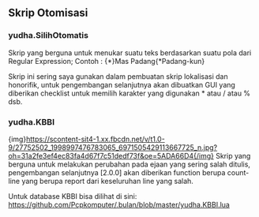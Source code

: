 == Skrip Otomisasi ==

=== yudha.SilihOtomatis ===

Skrip yang berguna untuk menukar suatu teks berdasarkan suatu pola dari Regular Expression;
Contoh : {*}Mas Padang{*Padang-kun}

Skrip ini sering saya gunakan dalam pembuatan skrip lokalisasi dan honorifik, untuk pengembangan selanjutnya akan dibuatkan GUI yang diberikan checklist untuk memilih karakter yang digunakan * atau / atau % dsb.

=== yudha.KBBI ===
{img}https://scontent-sit4-1.xx.fbcdn.net/v/t1.0-9/27752502_1998997476783065_6971505429113667725_n.jpg?oh=31a2fe3ef4ec83fa4d67f7c51dedf73f&oe=5ADA66D4{/img}
Skrip yang berguna untuk melakukan perubahan pada ejaan yang sering salah ditulis, pengembangan selanjutnya [2.0.0] akan diberikan function berupa count-line yang berupa report dari keseluruhan line yang salah.

Untuk database KBBI bisa dilihat di sini: https://github.com/Pcpkomputer/.bulan/blob/master/yudha.KBBI.lua
